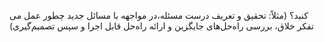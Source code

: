 در مواجهه با مسائل جدید چطور عمل می‌‎کنید؟ (مثلاً: تحقیق و تعریف درست مسئله، تفکر خلاق، بررسی راه‌حل‌های جایگزین و ارائه راه‌حل قابل اجرا و سپس تصمیم‌گیری)
